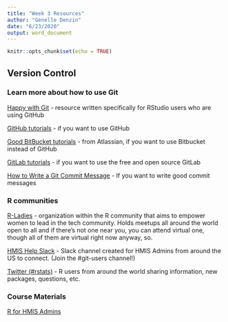 ```yaml
---
title: "Week 3 Resources"
author: "Genelle Denzin"
date: "6/23/2020"
output: word_document
---
```


```r
knitr::opts_chunk$set(echo = TRUE)
```

## Version Control

### Learn more about how to use Git

[Happy with Git](https://happygitwithr.com/) - resource written specifically for RStudio users who are using GitHub

[GitHub tutorials](https://guides.github.com/) - if you want to use GitHub 

[Good BitBucket tutorials](https://www.atlassian.com/git/tutorials) - from Atlassian, if you want to use Bitbucket instead of GitHub

[GitLab tutorials](https://docs.gitlab.com/ee/gitlab-basics/) - if you want to use the free and open source GitLab

[How to Write a Git Commit Message](https://chris.beams.io/posts/git-commit/) - If you want to write good commit messages

### R communities

[R-Ladies](https://rladies.org/) - organization within the R community that aims to empower women to lead in the tech community. Holds meetups all around the world open to all and if there’s not one near you, you can attend virtual one, though all of them are virtual right now anyway, so.

[HMIS Help Slack](https://join.slack.com/t/hmishelp/shared_invite/enQtNTEyMDA4MzA0MTYzLTlmNTUxMDYyYzFhNjI0M2E5NGZhODRjNWJlZjljM2MwMGI4NjQ0YzUyZTk2NGJjNDUxOWZlNWI2MDQ4MDUxNmM) - Slack channel created for HMIS Admins from around the US to connect. (Join the #git-users channel!)

[Twitter (#rstats)](https://twitter.com/hashtag/rstats?src=hashtag_click) - 
R users from around the world sharing information, new packages, questions, etc.

### Course Materials

[R for HMIS Admins](https://github.com/kiadso/rTraining) 


